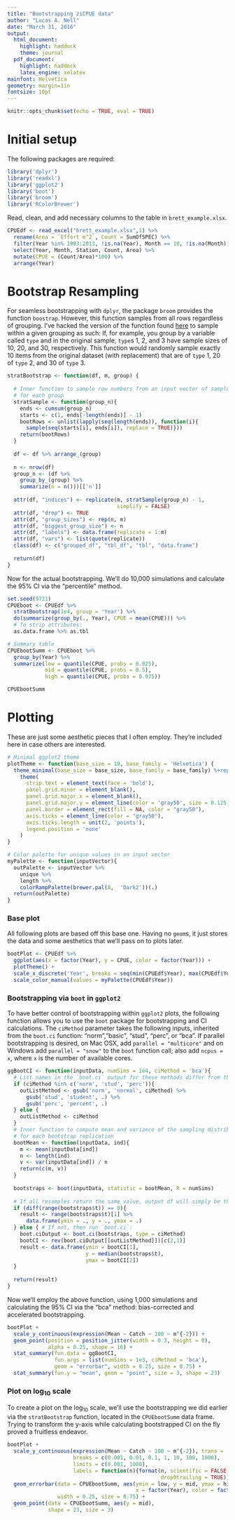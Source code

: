 ```yaml
---
title: "Bootstrapping ziCPUE data"
author: "Lucas A. Nell"
date: "March 31, 2016"
output:
  html_document:
    highlight: haddock
    theme: journal
  pdf_document:
    highlight: haddock
    latex_engine: xelatex
mainfont: Helvetica
geometry: margin=1in
fontsize: 10pt
---
```


```r
knitr::opts_chunk$set(echo = TRUE, eval = TRUE)
```


# Initial setup

The following packages are required:

```r
library('dplyr')
library('readxl')
library('ggplot2')
library('boot')
library('broom')
library('RColorBrewer')
```


Read, clean, and add necessary columns to the table in `brett_example.xlsx`.

```r
CPUEdf <- read_excel("brett_example.xlsx",1) %>% 
  rename(Area = `Effort m^2`, Count = SumOfSPEC) %>%
  filter(Year %in% 1993:2013, !is.na(Year), Month == 10, !is.na(Month)) %>%
  select(Year, Month, Station, Count, Area) %>%
  mutate(CPUE = (Count/Area)*100) %>% 
  arrange(Year)
```


# Bootstrap Resampling

For seamless bootstrapping with `dplyr`, the package `broom` provides the function
`boostrap`. However, this function samples from all rows regardless of grouping. I've
hacked the version of the function found [here](
https://cran.r-project.org/web/packages/broom/vignettes/bootstrapping.html) to sample 
within a given grouping as such: If, for example, you group by a variable called `type` 
and in the original sample, `type`s 1, 2, and 3  have sample sizes of 10, 20, and 30,
respectively. This function would randomly sample  exactly 10 items from the original 
dataset (with replacement) that are of `type` 1, 20 of `type` 2, and 30 of `type` 3.

```r
stratBootstrap <- function(df, m, group) {
  
  # Inner function to sample row numbers from an input vector of sample sizes 
  # for each group
  stratSample <- function(group_n){
    ends <- cumsum(group_n)
    starts <- c(1, ends[-length(ends)] - 1)
    bootRows <- unlist(lapply(seq(length(ends)), function(i){
      sample(seq(starts[i], ends[i]), replace = TRUE)}))
    return(bootRows)
  }
  
  df <- df %>% arrange_(group)
  
  n <- nrow(df)
  group_n <- (df %>% 
    group_by_(group) %>% 
    summarize(n = n()))[['n']]
  
  attr(df, "indices") <- replicate(m, stratSample(group_n) - 1, 
                                   simplify = FALSE)
  attr(df, "drop") <- TRUE
  attr(df, "group_sizes") <- rep(n, m)
  attr(df, "biggest_group_size") <- n
  attr(df, "labels") <- data.frame(replicate = 1:m)
  attr(df, "vars") <- list(quote(replicate))
  class(df) <- c("grouped_df", "tbl_df", "tbl", "data.frame")
  
  return(df)
}
```




Now for the actual bootstrapping. We'll do 10,000 simulations and calculate the 95% CI
via the "percentile" method.

```r
set.seed(9721)
CPUEboot <- CPUEdf %>%
  stratBootstrap(1e4, group = 'Year') %>%
  do(summarize(group_by(., Year), CPUE = mean(CPUE))) %>% 
  # To strip attributes:
  as.data.frame %>% as.tbl

# Summary table
CPUEbootSumm <- CPUEboot %>%
  group_by(Year) %>%
  summarize(low = quantile(CPUE, probs = 0.025),
            mid = quantile(CPUE, probs = 0.5),
            high = quantile(CPUE, probs = 0.975))

CPUEbootSumm
```



# Plotting


These are just some aesthetic pieces that I often employ. They're included here in case
others are interested.

```r
# Minimal ggplot2 theme
plotTheme <- function(base_size = 10, base_family = 'Helvetica') {
  theme_minimal(base_size = base_size, base_family = base_family) %+replace%
    theme(
      strip.text = element_text(face = 'bold'),
      panel.grid.minor = element_blank(),
      panel.grid.major.x = element_blank(),
      panel.grid.major.y = element_line(color = 'gray50', size = 0.125, linetype = 3),
      panel.border = element_rect(fill = NA, color = "gray50"),
      axis.ticks = element_line(color = "gray50"),
      axis.ticks.length = unit(2, 'points'),
      legend.position = 'none'
    )
}

# Color palette for unique values in an input vector
myPalette <- function(inputVector){
  outPalette <- inputVector %>% 
    unique %>% 
    length %>% 
    colorRampPalette(brewer.pal(8,  'Dark2'))(.)
  return(outPalette)
}
```


### Base plot

All following plots are based off this base one. Having no `geom`s, it just stores the
data and some aesthetics that we'll pass on to plots later.

```r
bootPlot <- CPUEdf %>%
  ggplot(aes(x = factor(Year), y = CPUE, color = factor(Year))) +
  plotTheme() +
  scale_x_discrete('Year', breaks = seq(min(CPUEdf$Year), max(CPUEdf$Year))) +
  scale_color_manual(values = myPalette(CPUEdf$Year))
```

### Bootstrapping via `boot` in `ggplot2`

To have better control of bootstrapping within `ggplot2` plots, the following function
allows you to use the `boot` package for bootstrapping and CI calculations. The 
`ciMethod` parameter takes the following inputs, inherited from the `boot.ci` function:
"norm","basic", "stud", "perc", or "bca". If parallel bootstrapping is desired, on 
Mac OSX, add `parallel = "multicore"` and on Windows add `parallel = "snow"` to the
`boot` function call; also add `ncpus = x`, where `x` is the number of available cores.

```r
ggBootCI <- function(inputData, numSims = 1e4, ciMethod = 'bca'){
  # List names in the `boot.ci` output for these methods differ from their input names
  if (ciMethod %in% c('norm', 'stud', 'perc')){
    outListMethod <- gsub('norm', 'normal', ciMethod) %>%
      gsub('stud', 'student', .) %>%
      gsub('perc', 'percent', .)
  } else {
    outListMethod <- ciMethod
  }
  # Inner function to compute mean and variance of the sampling distribution of the mean
  # for each bootstrap replication
  bootMean <- function(inputData, ind){
    m <- mean(inputData[ind])
    n <- length(ind)
    v <- var(inputData[ind]) / n
    return(c(m, v))
  }
  
  bootstraps <- boot(inputData, statistic = bootMean, R = numSims)
  
  # If all resamples return the same value, output df will simply be that value x3:
  if (diff(range(bootstraps$t)) == 0){
    result <- range(bootstraps$t)[1] %>%
      data.frame(ymin = ., y = ., ymax = .)
  } else { # If not, then run `boot.ci`:
    boot.ciOutput <- boot.ci(bootstraps, type = ciMethod)
    bootCI <- rev(boot.ciOutput[[outListMethod]])[c(2,1)]
    result <- data.frame(ymin = bootCI[1], 
                         y = median(bootstraps$t), 
                         ymax = bootCI[2])
  }
  
  return(result)
}
```


Now we'll employ the above function, using 1,000 simulations and calculating the 95% CI
via the "bca" method: bias-corrected and accelerated bootstrapping.

```r
bootPlot +
  scale_y_continuous(expression(Mean ~ Catch ~ 100 ~ m^{-2})) +
  geom_point(position = position_jitter(width = 0.3, height = 0),
             alpha = 0.25, shape = 16) +
  stat_summary(fun.data = ggBootCI,
               fun.args = list(numSims = 1e3, ciMethod = 'bca'),
               geom = "errorbar", width = 0.25, size = 0.75) +
  stat_summary(fun.y = "mean", geom = "point", size = 3, shape = 23)
```


### Plot on log~10~ scale

To create a plot on the log~10~ scale, we'll use the bootstrapping we did earlier via
the `stratBootstrap` function, located in the `CPUEbootSumm` data frame. Trying to 
transform the y-axis while calculating bootstrapped CI on the fly proved a fruitless
endeavor.

```r
bootPlot +
  scale_y_continuous(expression(Mean ~ Catch ~ 100 ~ m^{-2}), trans = 'log10',
                     breaks = c(0.001, 0.01, 0.1, 1, 10, 100, 1000), 
                     limits = c(0.001, 1000),
                     labels = function(n){format(n, scientific = FALSE, 
                                                 drop0trailing = TRUE)}) +
  geom_errorbar(data = CPUEbootSumm, aes(ymin = low, y = mid, ymax = high, 
                                         x = factor(Year), color = factor(Year)),
                width = 0.25, size = 0.75) +
  geom_point(data = CPUEbootSumm, aes(y = mid), 
             shape = 23, size = 3)
```





<!---
runtime: shiny
rmarkdown::render('bootstrapping.Rmd')
-->


